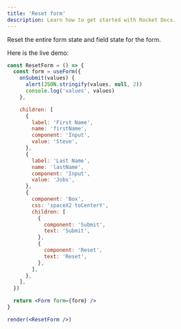```yaml
---
title: 'Reset form'
description: Learn how to get started with Rocket Docs.
---
```


Reset the entire form state and field state for the form.

Here is the live demo:

```jsx live=true
const ResetForm = () => {
  const form = useForm({
    onSubmit(values) {
      alert(JSON.stringify(values, null, 2))
      console.log('values', values)
    },

    children: [
      {
        label: 'First Name',
        name: 'firstName',
        component: 'Input',
        value: 'Steve',
      },
      {
        label: 'Last Name',
        name: 'lastName',
        component: 'Input',
        value: 'Jobs',
      },
      {
        component: 'Box',
        css: 'spaceX2 toCenterY',
        children: [
          {
            component: 'Submit',
            text: 'Submit',
          },
          {
            component: 'Reset',
            text: 'Reset',
          },
        ],
      },
    ],
  })

  return <Form form={form} />
}

render(<ResetForm />)
```
